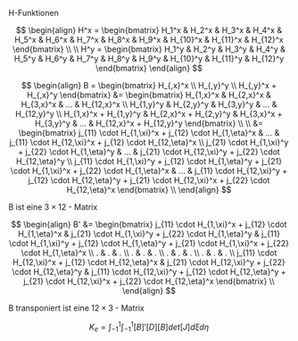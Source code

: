 
H-Funktionen 

$$
\begin{align}
H^x =
\begin{bmatrix} 
H_1^x & H_2^x & H_3^x & H_4^x & H_5^x & H_6^x & H_7^x & H_8^x & H_9^x & H_{10}^x & H_{11}^x & H_{12}^x 
\end{bmatrix} \\
\\
H^y =
\begin{bmatrix} 
H_1^y & H_2^y & H_3^y & H_4^y & H_5^y & H_6^y & H_7^y & H_8^y & H_9^y & H_{10}^y & H_{11}^y & H_{12}^y 
\end{bmatrix}
\end{align}
$$


$$
\begin{align}
B = 
\begin{bmatrix} 
H_{,x}^x \\ H_{,y}^y \\ H_{,y}^x + H_{,x}^y  
\end{bmatrix}
&=
\begin{bmatrix} 
H_{1,x}^x & H_{2,x}^x & H_{3,x}^x & ... & H_{12,x}^x \\
H_{1,y}^y & H_{2,y}^y & H_{3,y}^y & ... & H_{12,y}^y \\
H_{1,x}^x + H_{1,y}^y
& H_{2,x}^x + H_{2,y}^y
& H_{3,x}^x + H_{3,y}^y
& ...
& H_{12,x}^x + H_{12,y}^y
\end{bmatrix} \\
\\
&=
\begin{bmatrix} 
j_{11} \cdot H_{1,\xi}^x + j_{12} \cdot H_{1,\eta}^x & ... & j_{11} \cdot H_{12,\xi}^x + j_{12} \cdot H_{12,\eta}^x \\
j_{21} \cdot H_{1,\xi}^y + j_{22} \cdot H_{1,\eta}^y & ... & j_{21} \cdot H_{12,\xi}^y + j_{22} \cdot H_{12,\eta}^y  \\
j_{11} \cdot H_{1,\xi}^y + j_{12} \cdot H_{1,\eta}^y + j_{21} \cdot H_{1,\xi}^x + j_{22} \cdot H_{1,\eta}^x
& ...
& j_{11} \cdot H_{12,\xi}^y + j_{12} \cdot H_{12,\eta}^y + j_{21} \cdot H_{12,\xi}^x + j_{22} \cdot H_{12,\eta}^x
\end{bmatrix} \\
\end{align}
$$

B ist eine $3 \times 12$ - Matrix

$$
\begin{align}
B' 
&=
\begin{bmatrix} 
j_{11} \cdot H_{1,\xi}^x + j_{12} \cdot H_{1,\eta}^x 
& j_{21} \cdot H_{1,\xi}^y + j_{22} \cdot H_{1,\eta}^y 
& j_{11} \cdot H_{1,\xi}^y + j_{12} \cdot H_{1,\eta}^y + j_{21} \cdot H_{1,\xi}^x + j_{22} \cdot H_{1,\eta}^x \\
. & . & . \\
. & . & . \\
. & . & . \\
. & . & . \\
j_{11} \cdot H_{12,\xi}^x + j_{12} \cdot H_{12,\eta}^x 
& j_{21} \cdot H_{12,\xi}^y + j_{22} \cdot H_{12,\eta}^y 
& j_{11} \cdot H_{12,\xi}^y + j_{12} \cdot H_{12,\eta}^y + j_{21} \cdot H_{12,\xi}^x + j_{22} \cdot H_{12,\eta}^x
\end{bmatrix} \\
\end{align}
$$

B transponiert ist eine $12 \times 3$ - Matrix

$$
K_e = \int_{-1}^1 \int_{-1}^1 [B]' [D] [B] det[J] d\xi d\eta
$$